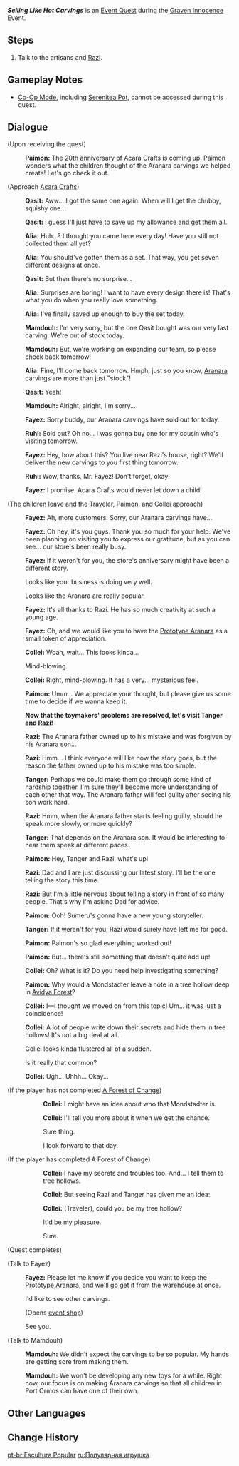 {{Quest Infobox
|id            = 73501
|image         = Event Quest Selling Like Hot Carvings.png
|type          = World
|event_name    = Graven Innocence
|part          = 2
|summary       = <!-- editor written summary. quest description goes to dialogue -->
|characters    = Alia; Collei; Fayez; Mamdouh; Paimon; Qasit; Razi; Ruhi; Tanger; Traveler
|startLocation = [[Port Ormos]], [[Sumeru]]
|region        = Sumeru
|area          = Ardravi Valley
|subarea       = Port Ormos
|prev          = The Unappreciated Carving
|next          = 
|mora          = 20,000
|primogems     = 60
|other         = {{Card|Hero's Wit|2}}
|voiced        = yes
}}
'''''Selling Like Hot Carvings''''' is an [[Event Quest]] during the [[Graven Innocence]] Event.

==Steps==
# Talk to the artisans and [[Razi]].

==Gameplay Notes==
* [[Co-Op Mode]], including [[Serenitea Pot]], cannot be accessed during this quest.

==Dialogue==
{{Quest Description|Did the kids like new carving? Did Tanger repent? Go to Port Ormos and find out.}}
{{Dialogue start}}
;(Upon receiving the quest)
:{{A|vo mkeq002 1 paimon 01.ogg}} '''Paimon:''' The 20th anniversary of Acara Crafts is coming up. Paimon wonders what the children thought of the Aranara carvings we helped create! Let's go check it out.

;(Approach [[Acara Crafts]])
:{{A|vo mkeq002 2 qasit 01.ogg}} '''Qasit:''' Aww... I got the same one again. When will I get the chubby, squishy one...
:{{A|vo mkeq002 2 qasit 02.ogg}} '''Qasit:''' I guess I'll just have to save up my allowance and get them all.
:{{A|vo mkeq002 2 alia 01.ogg}} '''Alia:''' Huh...? I thought you came here every day! Have you still not collected them all yet?
:{{A|vo mkeq002 2 alia 02.ogg}} '''Alia:''' You should've gotten them as a set. That way, you get seven different designs at once.
:{{A|vo mkeq002 2 qasit 03.ogg}} '''Qasit:''' But then there's no surprise...
:{{A|vo mkeq002 2 alia 03.ogg}} '''Alia:''' Surprises are boring! I want to have every design there is! That's what you do when you really love something.
:{{A|vo mkeq002 2 alia 04.ogg}} '''Alia:''' I've finally saved up enough to buy the set today.
:{{A|vo mkeq002 2 mamdouh 01.ogg}} '''Mamdouh:''' I'm very sorry, but the one Qasit bought was our very last carving. We're out of stock today.
:{{A|vo mkeq002 2 mamdouh 02.ogg}} '''Mamdouh:''' But, we're working on expanding our team, so please check back tomorrow!
:{{A|vo mkeq002 2 alia 05.ogg}} '''Alia:''' Fine, I'll come back tomorrow. Hmph, just so you know, [[Aranara]] carvings are more than just "stock"!
:{{A|vo mkeq002 2 qasit 04.ogg}} '''Qasit:''' Yeah!
:{{A|vo mkeq002 2 mamdouh 03.ogg}} '''Mamdouh:''' Alright, alright, I'm sorry...
:{{A|vo mkeq002 2 fayez 01.ogg}} '''Fayez:''' Sorry buddy, our Aranara carvings have sold out for today.
:{{A|vo mkeq002 2 ruhi 01.ogg}} '''Ruhi:''' Sold out? Oh no... I was gonna buy one for my cousin who's visiting tomorrow.
:{{A|vo mkeq002 2 fayez 02.ogg}} '''Fayez:''' Hey, how about this? You live near Razi's house, right? We'll deliver the new carvings to you first thing tomorrow.
:{{A|vo mkeq002 2 ruhi 02.ogg}} '''Ruhi:''' Wow, thanks, Mr. Fayez! Don't forget, okay!
:{{A|vo mkeq002 2 fayez 03.ogg}} '''Fayez:''' I promise. Acara Crafts would never let down a child!
;(The children leave and the Traveler, Paimon, and Collei approach)
:{{A|vo mkeq002 2 fayez 04.ogg}} '''Fayez:''' Ah, more customers. Sorry, our Aranara carvings have...
:{{A|vo mkeq002 2 fayez 05.ogg}} '''Fayez:''' Oh hey, it's you guys. Thank you so much for your help. We've been planning on visiting you to express our gratitude, but as you can see... our store's been really busy.
:{{A|vo mkeq002 2 fayez 06.ogg}} '''Fayez:''' If it weren't for you, the store's anniversary might have been a different story.
:{{DIcon}} Looks like your business is doing very well.
:{{DIcon}} Looks like the Aranara are really popular.
:{{A|vo mkeq002 2 fayez 07.ogg}} '''Fayez:''' It's all thanks to Razi. He has so much creativity at such a young age.
:{{A|vo mkeq002 2 fayez 08.ogg}} '''Fayez:''' Oh, and we would like you to have the [[Prototype Aranara]] as a small token of appreciation.
:{{A|vo mkeq002 2 collei 01.ogg}} '''Collei:''' Woah, wait... This looks kinda...
:{{DIcon}} Mind-blowing.
:{{A|vo mkeq002 2 collei 02.ogg}} '''Collei:''' Right, mind-blowing. It has a very... mysterious feel.
:{{A|vo mkeq002 2 paimon 01.ogg}} '''Paimon:''' Umm... We appreciate your thought, but please give us some time to decide if we wanna keep it.

:'''Now that the toymakers' problems are resolved, let's visit Tanger and Razi!'''

:{{A|vo mkeq002 6 razi 01.ogg}} '''Razi:''' The Aranara father owned up to his mistake and was forgiven by his Aranara son...
:{{A|vo mkeq002 6 razi 02.ogg}} '''Razi:''' Hmm... I think everyone will like how the story goes, but the reason the father owned up to his mistake was too simple.
:{{A|vo mkeq002 6 tanger 01.ogg}} '''Tanger:''' Perhaps we could make them go through some kind of hardship together. I'm sure they'll become more understanding of each other that way. The Aranara father will feel guilty after seeing his son work hard.
:{{A|vo mkeq002 6 razi 03.ogg}} '''Razi:''' Hmm, when the Aranara father starts feeling guilty, should he speak more slowly, or more quickly?
:{{A|vo mkeq002 6 tanger 02.ogg}} '''Tanger:''' That depends on the Aranara son. It would be interesting to hear them speak at different paces.
:{{A|vo mkeq002 6 paimon 01.ogg}} '''Paimon:''' Hey, Tanger and Razi, what's up!
:{{A|vo mkeq002 6 razi 04.ogg}} '''Razi:''' Dad and I are just discussing our latest story. I'll be the one telling the story this time.
:{{A|vo mkeq002 6 razi 05.ogg}} '''Razi:''' But I'm a little nervous about telling a story in front of so many people. That's why I'm asking Dad for advice.
:{{A|vo mkeq002 6 paimon 02.ogg}} '''Paimon:''' Ooh! Sumeru's gonna have a new young storyteller.
:{{A|vo mkeq002 6 tanger 03.ogg}} '''Tanger:''' If it weren't for you, Razi would surely have left me for good.
:{{A|vo mkeq002 6 paimon 03.ogg}} '''Paimon:''' Paimon's so glad everything worked out!
:{{A|vo mkeq002 6 paimon 04.ogg}} '''Paimon:''' But... there's still something that doesn't quite add up!
:{{A|vo mkeq002 6 collei 01.ogg}} '''Collei:''' Oh? What is it? Do you need help investigating something?
:{{A|vo mkeq002 6 paimon 05.ogg}} '''Paimon:''' Why would a Mondstadter leave a note in a tree hollow deep in [[Avidya Forest]]?
:{{A|vo mkeq002 6 collei 02.ogg}} '''Collei:''' I&mdash;I thought we moved on from this topic! Um... it was just a coincidence!
:{{A|vo mkeq002 6 collei 03.ogg}} '''Collei:''' A lot of people write down their secrets and hide them in tree hollows! It's not a big deal at all...
:{{DIcon}} Collei looks kinda flustered all of a sudden.
:{{DIcon}} Is it really that common?
:{{A|vo mkeq002 6 collei 04.ogg}} '''Collei:''' Ugh... Uhhh... Okay...
;(If the player has not completed [[A Forest of Change]])
::{{A|vo mkeq002 7 collei 05.ogg}} '''Collei:''' I might have an idea about who that Mondstadter is.
::{{A|vo mkeq002 7 collei 06.ogg}} '''Collei:''' I'll tell you more about it when we get the chance.
::{{DIcon}} Sure thing.
::{{DIcon}} I look forward to that day.
;(If the player has completed A Forest of Change)
::{{A|vo mkeq002 6 collei 05.ogg}} '''Collei:''' I have my secrets and troubles too. And... I tell them to tree hollows.
::{{A|vo mkeq002 6 collei 06.ogg}} '''Collei:''' But seeing Razi and Tanger has given me an idea:
::{{A|vo mkeq002 6 collei 07.ogg}} '''Collei:''' (Traveler), could you be my tree hollow?
::{{DIcon}} It'd be my pleasure.
::{{DIcon}} Sure.
;(Quest completes)

;(Talk to Fayez)
:{{A|vo dialog mkeq002 fayez 01.ogg}} '''Fayez:''' Please let me know if you decide you want to keep the Prototype Aranara, and we'll go get it from the warehouse at once.
:{{DIcon}} I'd like to see other carvings.
:;(Opens [[Graven Innocence#Event Shop|event shop]])
:{{DIcon}} See you.

;(Talk to Mamdouh)
:{{A|vo dialog mkeq002 mamdouh 01.ogg}} '''Mamdouh:''' We didn't expect the carvings to be so popular. My hands are getting sore from making them.
:{{A|vo dialog mkeq002 mamdouh 02.ogg}} '''Mamdouh:''' We won't be developing any new toys for a while. Right now, our focus is on making Aranara carvings so that all children in Port Ormos can have one of their own.
{{Dialogue end}}

==Other Languages==
{{Other Languages
|en      = Selling Like Hot Carvings
|zhs     = 热销的木刻
|zhs_rm  = Rèxiāo de Mùkè
|zht     = 熱銷的木刻
|zht_rm  = Rèxiāo de Mùkè
|zh_tl   = Hot-Selling Woodcuts
|ja      = よく売れる木彫り
|ja_rm   = Yoku Ureru Kibari
|ja_tl   = Wooden Carvings Selling Well
|ko      = 잘 팔리는 목각
|ko_rm   = Jal Pallineun Mokgak
|ko_tl   = Salable Woodcarving
|es      = Las exitosas figuras de madera
|es_tl   = The Successful Wood Figures
|fr      = Des figurines prisées
|fr_tl   = Popular Figurines
|ru      = Популярная игрушка
|ru_tl   = Popular Toy
|th      = ไม้แกะสลักยอดนิยม
|th_rm   = 
|th_tl   = 
|vi      = Tượng Gỗ Bán Cháy Hàng
|vi_tl   = Sold Out Wooden Figures
|de      = Holzfigur mit reißendem Absatz
|de_tl   = Wooden Figure with Raging Marketing
|id      = Ukiran Kayu Laris Manis
|id_tl   = Best-Selling Wood Carving
|pt      = Escultura Popular
|pt_tl   = 
}}

==Change History==
{{Change History|3.0}}

[[pt-br:Escultura Popular]]
[[ru:Популярная игрушка]]